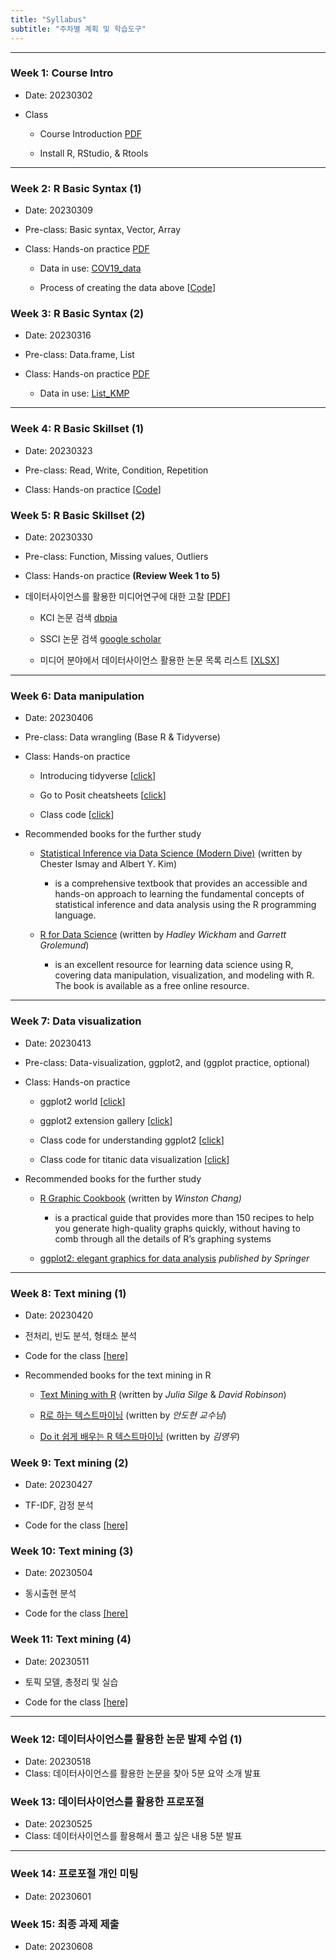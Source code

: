 ```yaml
---
title: "Syllabus"
subtitle: "주차별 계획 및 학습도구"
---
```


------------------------------------------------------------------------

### Week 1: Course Intro

-   Date: 20230302

-   Class

    -   Course Introduction [PDF](pdfs/MDS_W1.pdf)

    -   Install R, RStudio, & Rtools

------------------------------------------------------------------------

### Week 2: R Basic Syntax (1)

-   Date: 20230309

-   Pre-class: Basic syntax, Vector, Array

-   Class: Hands-on practice [PDF](pdfs/MDS_W2.pdf)

    -   Data in use: [COV19_data](data/COV19_data_for_class.rdata)

    -   Process of creating the data above \[[Code](cov_anal.qmd)\]

### Week 3: R Basic Syntax (2)

-   Date: 20230316

-   Pre-class: Data.frame, List

-   Class: Hands-on practice [PDF](pdfs/MDS_W3.pdf)

    -   Data in use: [List_KMP](data/List_KMP.rdata)

------------------------------------------------------------------------

### Week 4: R Basic Skillset (1)

-   Date: 20230323

-   Pre-class: Read, Write, Condition, Repetition

-   Class: Hands-on practice \[[Code](preclass.qmd)\]

### Week 5: R Basic Skillset (2)

-   Date: 20230330

-   Pre-class: Function, Missing values, Outliers

-   Class: Hands-on practice **(Review Week 1 to 5)**

-   데이터사이언스를 활용한 미디어연구에 대한 고찰 \[[PDF](pdfs/future_ds.pdf)\]

    -   KCI 논문 검색 [dbpia](https://www.dbpia.co.kr/)

    -   SSCI 논문 검색 [google scholar](https://scholar.google.com/)

    -   미디어 분야에서 데이터사이언스 활용한 논문 목록 리스트 \[[XLSX](pdfs/ds_in_media.xlsx)\]

------------------------------------------------------------------------

### Week 6: Data manipulation

-   Date: 20230406

-   Pre-class: Data wrangling (Base R & Tidyverse)

-   Class: Hands-on practice

    -   Introducing tidyverse \[[click](https://www.tidyverse.org/)\]

    -   Go to Posit cheatsheets \[[click](https://posit.co/resources/cheatsheets/)\]

    -   Class code \[[click](tidyverse.qmd)\]

-   Recommended books for the further study

    -   [Statistical Inference via Data Science (Modern Dive)](https://moderndive.com/index.html) (written by Chester Ismay and Albert Y. Kim)

        -   is a comprehensive textbook that provides an accessible and hands-on approach to learning the fundamental concepts of statistical inference and data analysis using the R programming language.

    -   [R for Data Science](https://r4ds.had.co.nz/index.html) (written by *Hadley Wickham* and *Garrett Grolemund*)

        -   is an excellent resource for learning data science using R, covering data manipulation, visualization, and modeling with R. The book is available as a free online resource.

------------------------------------------------------------------------

### Week 7: Data visualization

-   Date: 20230413

-   Pre-class: Data-visualization, ggplot2, and (ggplot practice, optional)

-   Class: Hands-on practice

    -   ggplot2 world \[[click](https://ggplot2.tidyverse.org/)\]

    -   ggplot2 extension gallery \[[click](https://exts.ggplot2.tidyverse.org/gallery/)\]

    -   Class code for understanding ggplot2 \[[click](ggplot.qmd)\]

    -   Class code for titanic data visualization \[[click](titanic_viz.qmd)\]

-   Recommended books for the further study

    -   [R Graphic Cookbook](https://r-graphics.org/index.html) (written by *Winston Chang)*

        -   is a practical guide that provides more than 150 recipes to help you generate high-quality graphs quickly, without having to comb through all the details of R's graphing systems

    -   [ggplot2: elegant graphics for data analysis](https://ggplot2-book.org/index.html) *published by Springer*

------------------------------------------------------------------------

### Week 8: Text mining (1)

-   Date: 20230420

-   전처리, 빈도 분석, 형태소 분석

-   Code for the class [\[here\]](NLP_1.qmd)

-   Recommended books for the text mining in R

    -   [Text Mining with R](https://www.tidytextmining.com/index.html) (written by *Julia Silge* & *David Robinson*)

    -   [R로 하는 텍스트마이닝](https://bookdown.org/ahn_media/bookdown-demo/) (written by *안도현 교수님*)

    -   [Do it 쉽게 배우는 R 텍스트마이닝](https://github.com/youngwoos/Doit_textmining) (written by *김영우*)

### Week 9: Text mining (2)

-   Date: 20230427

-   TF-IDF, 감정 분석

-   Code for the class [\[here\]](NLP_2.qmd)

### Week 10: Text mining (3)

-   Date: 20230504

-   동시출현 분석

-   Code for the class [\[here\]](NLP_3.qmd)

### Week 11: Text mining (4)

-   Date: 20230511

-   토픽 모델, 총정리 및 실습

-   Code for the class [\[here\]](NLP_4.qmd)

------------------------------------------------------------------------

### Week 12: 데이터사이언스를 활용한 논문 발제 수업 (1)

-   Date: 20230518
-   Class: 데이터사이언스를 활용한 논문을 찾아 5분 요약 소개 발표

### Week 13: 데이터사이언스를 활용한 프로포절

-   Date: 20230525
-   Class: 데이터사이언스를 활용해서 풀고 싶은 내용 5분 발표

------------------------------------------------------------------------

### Week 14: 프로포절 개인 미팅

-   Date: 20230601

### Week 15: 최종 과제 제출

-   Date: 20230608

